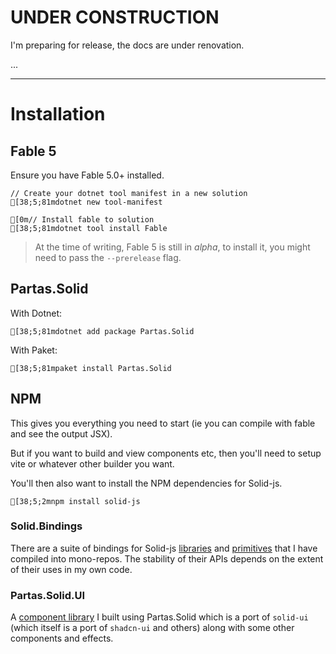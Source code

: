 # UNDER CONSTRUCTION

I'm preparing for release, the docs are under renovation.

...

---

# Installation

## Fable 5

Ensure you have Fable 5.0+ installed.

```ansi
// Create your dotnet tool manifest in a new solution
[38;5;81mdotnet new tool-manifest

[0m// Install fable to solution
[38;5;81mdotnet tool install Fable
```

> At the time of writing, Fable 5 is still in *alpha*, to install it, you might need to pass the `--prerelease` flag.

## Partas.Solid

With Dotnet:

```ansi
[38;5;81mdotnet add package Partas.Solid
```

With Paket:

```ansi
[38;5;81mpaket install Partas.Solid
```

## NPM

This gives you everything you need to start (ie you can compile with fable and see the output JSX).

But if you want to build and view components etc, then you'll need to setup
vite or whatever other builder you want.

You'll then also want to install the NPM dependencies for Solid-js.

```ansi
[38;5;2mnpm install solid-js
```

### Solid.Bindings

There are a suite of bindings for Solid-js [libraries](https://github.com/shayanhabibi/Partas.Solid.Bindings/) and [primitives](https://github.com/shayanhabibi/Partas.Solid.Primitives/) that I have compiled into mono-repos. The stability of their APIs depends on the extent of their uses in my own code.

### Partas.Solid.UI

A [component library](https://github.com/shayanhabibi/Partas.Solid.UI/) I built using Partas.Solid which is a port of `solid-ui` (which itself is a port of `shadcn-ui` and others) along with some other components and effects.
